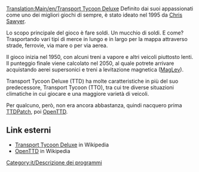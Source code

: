 [[Translation:Main/en/Transport Tycoon Deluxe]]
Definito dai suoi appassionati come uno dei migliori giochi di sempre, è stato ideato nel 1995 da [http://www.chrissawyer.com Chris Sawyer].

Lo scopo principale del gioco è fare soldi. Un mucchio di soldi. E come? Trasportando vari tipi di merce in lungo e in largo per la mappa attraverso strade, ferrovie, via mare o per via aerea.

Il gioco inizia nel 1950, con alcuni treni a vapore e altri veicoli piuttosto lenti. Il punteggio finale viene calcolato nel 2050, al quale potrete arrivare acquistando aerei supersonici e treni a levitazione magnetica ([[Main/it/MagLev|MagLev]]).

Transport Tycoon Deluxe (TTD) ha molte caratteristiche in più del suo predecessore, Transport Tycoon (TTO), tra cui tre diverse situazioni climatiche in cui giocare e una maggiore varietà di veicoli.

Per qualcuno, però, non era ancora abbastanza, quindi nacquero prima  [[Main/it/TTDPatch|TTDPatch]], poi [[Main/it/OpenTTD|OpenTTD]].

==Link esterni==
* [http://en.wikipedia.org/wiki/Transport_Tycoon Transport Tycoon Deluxe] in Wikipedia
* [http://en.wikipedia.org/wiki/OpenTTD OpenTTD] in Wikipedia
[[Category:it/Descrizione dei programmi]]